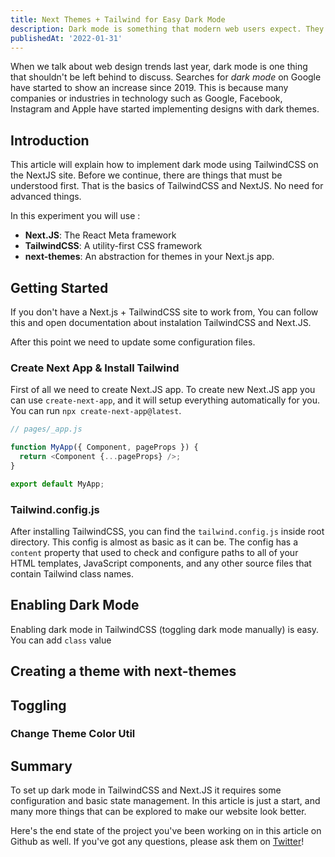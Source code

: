 ```yaml
---
title: Next Themes + Tailwind for Easy Dark Mode
description: Dark mode is something that modern web users expect. They don't know that making dark mode is quite time consuming, they just say we need dark mode! As developers we realize that dark mode is indeed a good thing to implement.
publishedAt: '2022-01-31'
---
```


When we talk about web design trends last year, dark mode is one thing that shouldn't be left behind to discuss. Searches for <i>dark mode</i> on Google have started to show an increase since 2019. This is because many companies or industries in technology such as Google, Facebook, Instagram and Apple have started implementing designs with dark themes.

## Introduction

This article will explain how to implement dark mode using TailwindCSS on the NextJS site. Before we continue, there are things that must be understood first. That is the basics of TailwindCSS and NextJS. No need for advanced things.

In this experiment you will use :

- <b>Next.JS</b>: The React Meta framework
- <b>TailwindCSS</b>: A utility-first CSS framework
- <b>next-themes</b>: An abstraction for themes in your Next.js app.

## Getting Started

If you don't have a Next.js + TailwindCSS site to work from, You can follow this and open documentation about instalation TailwindCSS and Next.JS.

After this point we need to update some configuration files.

### Create Next App & Install Tailwind

First of all we need to create Next.JS app. To create new Next.JS app you can use `create-next-app`, and it will setup everything automatically for you. You can run `npx create-next-app@latest`.

```ts
// pages/_app.js

function MyApp({ Component, pageProps }) {
  return <Component {...pageProps} />;
}

export default MyApp;
```

### Tailwind.config.js

After installing TailwindCSS, you can find the `tailwind.config.js` inside root directory. This config is almost as basic as it can be. The config has a `content` property that used to check and configure paths to all of your HTML templates, JavaScript components, and any other source files that contain Tailwind class names.

## Enabling Dark Mode

Enabling dark mode in TailwindCSS (toggling dark mode manually) is easy. You can add `class` value

## Creating a theme with next-themes

## Toggling

### Change Theme Color Util

## Summary

To set up dark mode in TailwindCSS and Next.JS it requires some configuration and basic state management. In this article is just a start, and many more things that can be explored to make our website look better.

Here's the end state of the project you've been working on in this article on Github
as well.
If you've got any questions, please ask them on [Twitter](http://twiter.com/dava770)!
